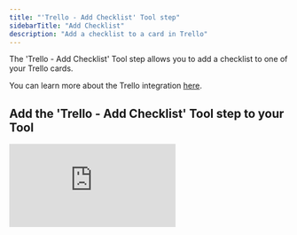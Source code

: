 ```yaml
---
title: "'Trello - Add Checklist' Tool step"
sidebarTitle: "Add Checklist"
description: "Add a checklist to a card in Trello"
---
```


The 'Trello - Add Checklist' Tool step allows you to add a checklist to one of your Trello cards. 

<Note>You can learn more about the Trello integration [here](/integrations/popular-integrations/trello).</Note>

## Add the 'Trello - Add Checklist' Tool step to your Tool

<div style={{ width:"100%",position:"relative",paddingTop:"56.25%" }}>
<iframe src="https://app.supademo.com/embed/https://app.supademo.com/demo/cmc8vqnxz06up8qsz1wxo7yxn" frameBorder="0" title="Add the 'Trello - Add Checklist' Tool step to your Tool" allow="clipboard-write" webkitallowfullscreen="true" mozallowfullscreen="true" allowfullscreen style={{ position:"absolute",top:0,left:0,width:"100%",height:"100%",border:"3px solid #5E43CE",borderRadius:"10px" }} />

</div>

You can add the 'Trello - Add Checklist' Tool step to your Tool by:

1. Creating a new Tool, then searching for the 'Trello - Add Checklist' Tool step
2. Click 'Expand' to see the full Tool step
3. Select or add your Trello account
4. Select the board your card is on
5. Select the card you want to add a checklist to
6. Name the checklist in the 'Checklist Name' field
7. If you wish to copy the items from another checklist, add this checklist's name to 'Copy from Checklist'
8. Use the 'Position' field to choose whether the checklist is added above or below other checklists on the card
9. Click 'Run step' to test out the Tool step! 

<Info>You will not be able to add checklist items to the checklist item you create in this Tool step unless you copy items from another checklist using the 'Copy from Checklist' field. To create new items, you should add another Tool / Tool step using the 'Trello - Create a Checklist Item' Tool step.</Info>